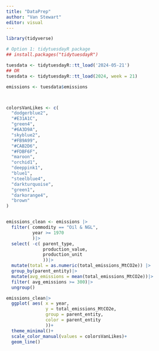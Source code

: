 ```yaml
---
title: "DataPrep"
author: "Van Stewart"
editor: visual
---
```


```r
library(tidyverse)
```

```r

# Option 1: tidytuesdayR package 
## install.packages("tidytuesdayR")

tuesdata <- tidytuesdayR::tt_load('2024-05-21')
## OR
tuesdata <- tidytuesdayR::tt_load(2024, week = 21)

emissions <- tuesdata$emissions




```

```r

colorsVanLikes <- c(
  "dodgerblue2", 
  "#E31A1C", 
  "green4",
  "#6A3D9A", 
  "skyblue2", 
  "#FB9A99", 
  "#CAB2D6",
  "#FDBF6F", 
  "maroon", 
  "orchid1", 
  "deeppink1", 
  "blue1",
  "steelblue4",
  "darkturquoise", 
  "green1", 
  "darkorange4",
  "brown"
)



```

```r


emissions_clean <- emissions |>
  filter( commodity == "Oil & NGL",
          year >= 1970
          )|>
  select( -c( parent_type, 
              production_value, 
              production_unit
              ))|>
  mutate(total = as.numeric(total_emissions_MtCO2e)) |>
  group_by(parent_entity)|>
  mutate(avg_emissions = mean(total_emissions_MtCO2e))|>
  filter( avg_emissions >= 300)|>
  ungroup()

```

```r

emissions_clean|>
  ggplot( aes( x = year,
               y = total_emissions_MtCO2e,
               group = parent_entity,
               color = parent_entity
               ))+
  theme_minimal()+
  scale_color_manual(values = colorsVanLikes)+
  geom_line()


```
